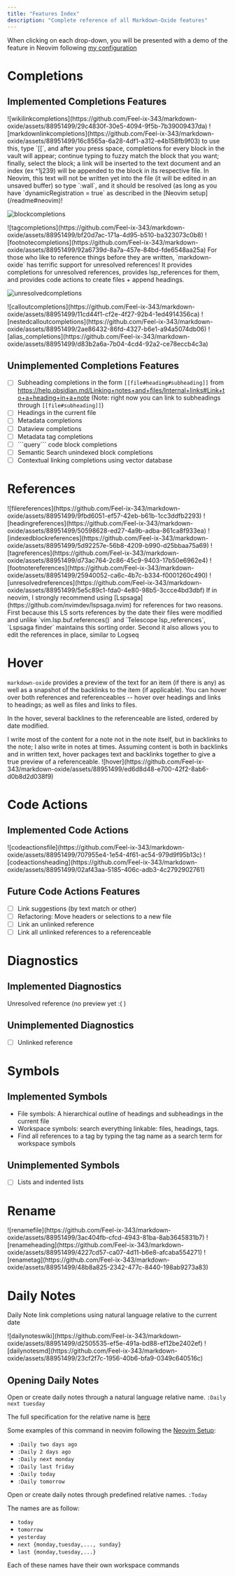 ```yaml
---
title: "Features Index"
description: "Complete reference of all Markdown-Oxide features"
---
```


When clicking on each drop-down, you will be presented with a demo of the feature in Neovim following [my configuration](https://github.com/Feel-ix-343/Neovim-Config)

# Completions

## Implemented Completions Features

<AccordionGroup>
<Accordion title="Wikilink Completions to Files and Headings">
![wikilinkcompletions](https://github.com/Feel-ix-343/markdown-oxide/assets/88951499/29c4830f-30e5-4094-9f5b-7b39009437da)
</Accordion>

<Accordion title="Markdown Link Completions to Files and Headings">
![markdownlinkcompletions](https://github.com/Feel-ix-343/markdown-oxide/assets/88951499/16c8565a-6a28-4df1-a312-e4b158fb9f03)
</Accordion>

<Accordion title="(helix + zed not support yet): Block Completions: Fuzzy search through your files and link to any *block* of text">
to use this, type `[[`, and after you press space, completions for every block in the vault will appear; continue typing to fuzzy match the block that you want; finally, select the block; a link will be inserted to the text document and an index (ex ^1j239) will be appended to the block in its respective file. In Neovim, this text will not be written yet into the file (it will be edited in an unsaved buffer) so type `:wall`, and it should be resolved (as long as you have `dynamicRegistration = true` as described in the [Neovim setup](/readme#neovim)!

![blockcompletions](https://github.com/Feel-ix-343/markdown-oxide/assets/88951499/a48c28a7-55b0-438c-becc-1dfde350fa94)
</Accordion>

<Accordion title="Tag Completions">
![tagcompletions](https://github.com/Feel-ix-343/markdown-oxide/assets/88951499/bf20d7ac-171a-4d95-b510-ba323073c0b8)
</Accordion>

<Accordion title="Footnote Completions: easily link to the footnotes defined in the active file">
![footnotecompletions](https://github.com/Feel-ix-343/markdown-oxide/assets/88951499/92a6739d-8a7a-457e-84bd-fde6548aa25a)
</Accordion>

<Accordion title="Unresolved File and Heading Completions">
For those who like to reference things before they are written, `markdown-oxide` has terrific support for unresolved references! It provides completions for unresolved references, provides lsp_references for them, and provides code actions to create files + append headings.  

![unresolvedcompletions](https://github.com/Feel-ix-343/markdown-oxide/assets/88951499/96ed1a8e-eea3-4d3f-9557-e51b076fb3fb)
</Accordion>

<Accordion title="Callout Completions following Obsidian's callout syntax">
![calloutcompletions](https://github.com/Feel-ix-343/markdown-oxide/assets/88951499/11cd44f1-cf2e-4f27-92b4-1ed4914356ca)
</Accordion>

<Accordion title="Nested Callout Completions">
![nestedcalloutcompletions](https://github.com/Feel-ix-343/markdown-oxide/assets/88951499/2ae86432-86fd-4327-b6e1-a94a5074db06)
</Accordion>

<Accordion title="Alias Completions">
![alias_completions](https://github.com/Feel-ix-343/markdown-oxide/assets/88951499/d83b2a6a-7b04-4cd4-92a2-ce78eccb4c3a)
</Accordion>
</AccordionGroup>

## Unimplemented Completions Features

- [ ] Subheading completions in the form `[[file#heading#subheading]]` from https://help.obsidian.md/Linking+notes+and+files/Internal+links#Link+to+a+heading+in+a+note (Note: right now you can link to subheadings through `[[file#subheading]]`)
- [ ] Headings in the current file
- [ ] Metadata completions
- [ ] Dataview completions
- [ ] Metadata tag completions
- [ ] \`\`\`query\`\`\` code block completions
- [ ] Semantic Search unindexed block completions
- [ ] Contextual linking completions using vector database

# References

<AccordionGroup>
<Accordion title="File References: Gets references to the file and all headings and blocks in the file">
![filereferences](https://github.com/Feel-ix-343/markdown-oxide/assets/88951499/9fbd6051-ef57-42eb-b61b-1cc3ddfb2293)
</Accordion>

<Accordion title="Heading References">
![headingreferences](https://github.com/Feel-ix-343/markdown-oxide/assets/88951499/50598628-ed27-4a9b-adba-861ca8f933ea)
</Accordion>

<Accordion title="Indexed Block References">
![indexedblockreferences](https://github.com/Feel-ix-343/markdown-oxide/assets/88951499/5d92257e-56b8-4209-b990-d25bbaa75a69)
</Accordion>

<Accordion title="Tag References: Gets all references to the tag and subtags">
![tagreferences](https://github.com/Feel-ix-343/markdown-oxide/assets/88951499/d73ac764-2c86-45c9-9403-17b50e6962e4)
</Accordion>

<Accordion title="Footnote References: Navigate the uses of a footnote in the active file">
![footnotereferences](https://github.com/Feel-ix-343/markdown-oxide/assets/88951499/25940052-ca6c-4b7c-b334-f0001260c490)
</Accordion>

<Accordion title="Unresolved file and heading references">
![unresolvedreferences](https://github.com/Feel-ix-343/markdown-oxide/assets/88951499/5e5c89c1-fda0-4e80-98b5-3ccce4bd3dbf)
</Accordion>
</AccordionGroup>

<Note>
If in neovim, I strongly recommend using [Lspsaga](https://github.com/nvimdev/lspsaga.nvim) for references for two reasons. First because this LS sorts references by the date their files were modified and unlike `vim.lsp.buf.references()` and `Telescope lsp_references`, `Lspsaga finder` maintains this sorting order. Second it also allows you to edit the references in place, similar to Logseq
</Note>

# Hover

`markdown-oxide` provides a preview of the text for an item (if there is any) as well as a snapshot of the backlinks to the item (if applicable). You can hover over both references and referenceables -- hover over headings and links to headings; as well as files and links to files.

In the hover, several backlines to the referenceable are listed, ordered by date modified.  

<Note>
I write most of the content for a note not in the note itself, but in backlinks to the note; I also write in notes at times. Assuming content is both in backlinks and in written text, hover packages text and backlinks together to give a true preview of a referenceable. 
</Note>

<Accordion title="Gif of Hover for both references and referenceables">
![hover](https://github.com/Feel-ix-343/markdown-oxide/assets/88951499/ed6d8d48-e700-42f2-8ab6-d0b8d2d038f9)
</Accordion>

# Code Actions

## Implemented Code Actions

<AccordionGroup>
<Accordion title="Create file for unresolved file link">
![codeactionsfile](https://github.com/Feel-ix-343/markdown-oxide/assets/88951499/707955e4-1e54-4f61-ac54-979d9f95b13c)
</Accordion>

<Accordion title="Append heading to file and create the file if necessary">
![codeactionsheading](https://github.com/Feel-ix-343/markdown-oxide/assets/88951499/02af43aa-5185-406c-adb3-4c2792902761)
</Accordion>
</AccordionGroup>

## Future Code Actions Features

- [ ] Link suggestions (by text match or other)
- [ ] Refactoring: Move headers or selections to a new file
- [ ] Link an unlinked reference
- [ ] Link all unlinked references to a referenceable

# Diagnostics

## Implemented Diagnostics

Unresolved reference (no preview yet :( )

## Unimplemented Diagnostics

- [ ] Unlinked reference

# Symbols

## Implemented Symbols

- File symbols: A hierarchical outline of headings and subheadings in the current file
- Workspace symbols: search everything linkable: files, headings, tags.
- Find all references to a tag by typing the tag name as a search term for workspace symbols

## Unimplemented Symbols

- [ ] Lists and indented lists

# Rename

<AccordionGroup>
<Accordion title="(not zed) Rename File and all references">
![renamefile](https://github.com/Feel-ix-343/markdown-oxide/assets/88951499/3ac404fb-cfcd-4943-81ba-8ab3645831b7)
</Accordion>

<Accordion title="(not zed) Rename Heading and all references">
![renameheading](https://github.com/Feel-ix-343/markdown-oxide/assets/88951499/4227cd57-ca07-4d11-b6e8-afcaba554271)
</Accordion>

<Accordion title="(not zed) Rename Tag">
![renametag](https://github.com/Feel-ix-343/markdown-oxide/assets/88951499/48b8a825-2342-477c-8440-198ab9273a83)
</Accordion>
</AccordionGroup>

# Daily Notes

Daily Note link completions using natural language relative to the current date

<AccordionGroup>
<Accordion title="...for wikilinks">
![dailynoteswiki](https://github.com/Feel-ix-343/markdown-oxide/assets/88951499/d2505535-ef5e-491a-bd88-ef12be2402ef)
</Accordion>

<Accordion title="...for markdown links">
![dailynotesmd](https://github.com/Feel-ix-343/markdown-oxide/assets/88951499/23cf2f7c-1956-40b6-bfa9-0349c640516c)
</Accordion>
</AccordionGroup>

## Opening Daily Notes

Open or create daily notes through a natural language relative name. `:Daily next tuesday`

The full specification for the relative name is [here](/daily-notes#opening-daily-notes)

Some examples of this command in neovim following the [Neovim Setup](/readme#neovim):

- `:Daily two days ago`
- `:Daily 2 days ago`
- `:Daily next monday`
- `:Daily last friday`
- `:Daily today`
- `:Daily tomorrow`

Open or create daily notes through predefined relative names. `:Today`

The names are as follow:

- `today`
- `tomorrow`
- `yesterday`
- `next {monday,tuesday,..., sunday}`
- `last {monday,tuesday,...}`

Each of these names have their own workspace commands
